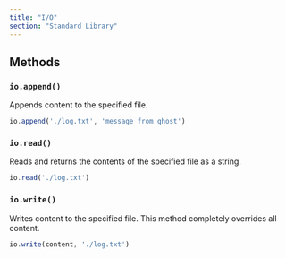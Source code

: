 ```yaml
---
title: "I/O"
section: "Standard Library"
---
```


## Methods

### `io.append()`
Appends content to the specified file.

```typescript
io.append('./log.txt', 'message from ghost')
```

### `io.read()`
Reads and returns the contents of the specified file as a string.

```typescript
io.read('./log.txt')
```

### `io.write()`
Writes content to the specified file. This method completely overrides all content.

```typescript
io.write(content, './log.txt')
```